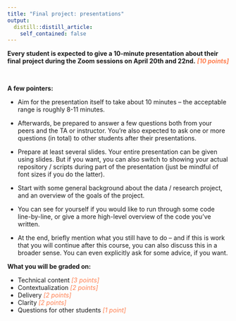 ```yaml
---
title: "Final project: presentations"
output:
  distill::distill_article:
    self_contained: false
---
```


**Every student is expected to give a 10-minute presentation about their final**
**project during the Zoom sessions on April 20th and 22nd.**
**<span style="color:coral"><i>[10 points]</i></span>**

<br>

**A few pointers:**

- Aim for the presentation itself to take about 10 minutes --
  the acceptable range is roughly 8-11 minutes.

- Afterwards, be prepared to answer a few questions both from your peers and the
  TA or instructor.
  You're also expected to ask one or more questions (in total) to other students
  after their presentations.
  
- Prepare at least several slides.
  Your entire presentation can be given using slides. But if you want,
  you can also switch to showing your actual repository / scripts during part
  of the presentation (just be mindful of font sizes if you do the latter).

- Start with some general background about the data / research project,
  and an overview of the goals of the project. 

- You can see for yourself if you would like to run through some code
  line-by-line, or give a more high-level overview of the code you've written.

- At the end, briefly mention what you still have to do --
  and if this is work that you will continue after this course,
  you can also discuss this in a broader sense.
  You can even explicitly ask for some advice, if you want.

**What you will be graded on:**

- Technical content  <span style="color:coral"><i>[3 points]</i></span>
- Contextualization <span style="color:coral"><i>[2 points]</i></span>
- Delivery <span style="color:coral"><i>[2 points]</i></span>
- Clarity <span style="color:coral"><i>[2 points]</i></span>
- Questions for other students <span style="color:coral"><i>[1 point]</i></span>
